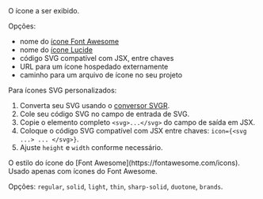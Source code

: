 <ResponseField name="icon" type="string" required>
  O ícone a ser exibido.
  
  Opções:
  - nome do [ícone Font Awesome](https://fontawesome.com/icons)
  - nome do [ícone Lucide](https://lucide.dev/icons)
  - código SVG compatível com JSX, entre chaves
  - URL para um ícone hospedado externamente
  - caminho para um arquivo de ícone no seu projeto
  
  Para ícones SVG personalizados:
  1. Converta seu SVG usando o [conversor SVGR](https://react-svgr.com/playground/).
  1. Cole seu código SVG no campo de entrada de SVG.
  2. Copie o elemento completo `<svg>...</svg>` do campo de saída em JSX.
  3. Coloque o código SVG compatível com JSX entre chaves: `icon={<svg ...> ... </svg>}`.
  4. Ajuste `height` e `width` conforme necessário.
</ResponseField>

<ResponseField name="iconType" type="string">
  O estilo do ícone do [Font Awesome](https://fontawesome.com/icons). Usado apenas com ícones do Font Awesome. 
  
  Opções: `regular`, `solid`, `light`, `thin`, `sharp-solid`, `duotone`, `brands`.
</ResponseField>